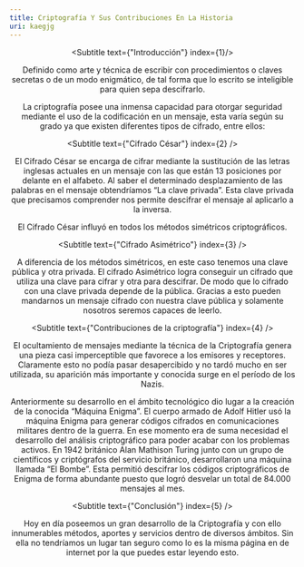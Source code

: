 ```yaml
---
title: Criptografía Y Sus Contribuciones En La Historia
uri: kaegjg
---
```


<Header
  date={"23/06/2023"}
  title={
    "Criptografía Y Sus Contribuciones En La Historia"
  }
  description={
    "Explora cómo este arte milenario ha jugado un papel crucial en la historia, revelando sus aportes y usos a lo largo del tiempo, desde la protección de mensajes secretos hasta su influencia en la tecnología actual."
  }
  author={{
    name: "Celso Aráoz",
    bio: "Feymind co-founder",
  }}
  image={
    "https://ik.imagekit.io/jygp6yqxw/criptograf%C3%ADa.webp"
  }
/>

<Body>
<IndiceContenido
 contenido={[
  "Introducción", 
  "Cifrado César", 
  "Cifrado Asimétrico", 
  "Contribuciones de la criptografía",
  "Conclusión"
  ]}
 uri={"kaegjg"}
/>

<Text>

<Subtitle text={"Introducción"} index={1}/>

Definido como arte y técnica de escribir con procedimientos o claves secretas o de un modo enigmático, de tal forma que lo escrito se inteligible para quien sepa descifrarlo. 

La criptografía posee una inmensa capacidad para otorgar seguridad mediante el uso de la codificación en un mensaje, esta varía según su grado ya que existen diferentes tipos de cifrado, entre ellos: 


<Subtitle text={"Cifrado César"} index={2} />

El Cifrado César se encarga de cifrar mediante la sustitución de las letras inglesas actuales en un mensaje con las que están 13 posiciones por delante en el alfabeto. Al saber el determinado desplazamiento de las palabras en el mensaje obtendríamos “La clave privada”. Esta clave privada que precisamos comprender nos permite descifrar el mensaje al aplicarlo a la inversa. 

El Cifrado César influyó en todos los métodos simétricos criptográficos. 


<Subtitle text={"Cifrado Asimétrico"} index={3} />

A diferencia de los métodos simétricos, en este caso tenemos una clave pública y otra privada. El cifrado Asimétrico logra conseguir un cifrado que utiliza una clave para cifrar y otra para descifrar. De modo que lo cifrado con una clave privada depende de la pública. Gracias a esto pueden mandarnos un mensaje cifrado con nuestra clave pública y solamente nosotros seremos capaces de leerlo. 


<Subtitle text={"Contribuciones de la criptografía"} index={4} />

El ocultamiento de mensajes mediante la técnica de la Criptografía genera una pieza casi imperceptible que favorece a los emisores y receptores. Claramente esto no podía pasar desapercibido y no tardó mucho en ser utilizada, su aparición más importante y conocida surge en el período de los Nazis. 

Anteriormente su desarrollo en el ámbito tecnológico dio lugar a la creación de la conocida “Máquina Enigma”. El cuerpo armado de Adolf Hitler usó la máquina Enigma para generar códigos cifrados en comunicaciones militares dentro de la guerra. En ese momento era de suma necesidad el desarrollo del análisis criptográfico para poder acabar con los problemas activos. En 1942 británico Alan Mathison Turing junto con un grupo de científicos y criptógrafos del servicio británico, desarrollaron una máquina llamada “El Bombe”. Esta permitió descifrar los códigos criptográficos de Enigma de forma abundante puesto que logró desvelar un total de 84.000 mensajes al mes. 


<Subtitle text={"Conclusión"} index={5} />

Hoy en día poseemos un gran desarrollo de la Criptografía y con ello innumerables métodos, aportes y servicios dentro de diversos ámbitos. Sin ella no tendríamos un lugar tan seguro como lo es la misma página en de internet por la que puedes estar leyendo esto. 

</Text>
</Body>
